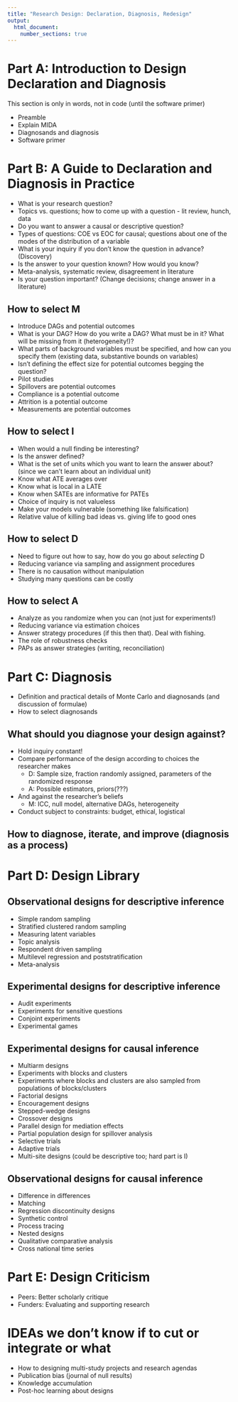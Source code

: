 ```yaml
---
title: "Research Design: Declaration, Diagnosis, Redesign"
output: 
  html_document:
    number_sections: true
---
```



# Part A: Introduction to Design Declaration and Diagnosis

This section is only in words, not in code (until the software primer)

- Preamble
- Explain MIDA
- Diagnosands and diagnosis
- Software primer

# Part B: A Guide to Declaration and Diagnosis in Practice

- What is your research question?
- Topics vs. questions; how to come up with a question - lit review, hunch, data
- Do you want to answer a causal or descriptive question?
- Types of questions: COE vs EOC for causal; questions about one of the modes of the distribution of a variable
- What is your inquiry if you don’t know the question in advance? (Discovery)
- Is the answer to your question known? How would you know? 
- Meta-analysis, systematic review, disagreement in literature
- Is your question important? (Change decisions; change answer in a literature)

## How to select M
- Introduce DAGs and potential outcomes
- What is your DAG? How do you write a DAG? What must be in it? What will be missing from it (heterogeneity!)?
- What parts of background variables must be specified, and how can you specify them (existing data, substantive bounds on variables)
- Isn't defining the effect size for potential outcomes begging the question?
- Pilot studies
- Spillovers are potential outcomes
- Compliance is a potential outcome
- Attrition is a potential outcome
- Measurements are potential outcomes

## How to select I
- When would a null finding be interesting?
- Is the answer defined?
- What is the set of units which you want to learn the answer about? (since we can't learn about an individual unit)
- Know what ATE averages over
- Know what is local in a LATE
- Know when SATEs are informative for PATEs
- Choice of inquiry is not valueless
- Make your models vulnerable (something like falsification)
- Relative value of killing bad ideas vs. giving life to good ones

## How to select D
- Need to figure out how to say, how do you go about *selecting* D
- Reducing variance via sampling and assignment procedures
- There is no causation without manipulation
- Studying many questions can be costly

## How to select A
- Analyze as you randomize when you can (not just for experiments!)
- Reducing variance via estimation choices
- Answer strategy procedures (if this then that). Deal with fishing.
- The role of robustness checks
- PAPs as answer strategies (writing, reconciliation)

# Part C: Diagnosis

- Definition and practical details of Monte Carlo and diagnosands (and discussion of formulae)
- How to select diagnosands

## What should you diagnose your design against?
- Hold inquiry constant!
- Compare performance of the design according to choices the researcher makes
    - D: Sample size, fraction randomly assigned, parameters of the randomized response
    - A: Possible estimators, priors(???)
- And against the researcher's beliefs
    - M: ICC, null model, alternative DAGs, heterogeneity

- Conduct subject to constraints: budget, ethical, logistical

## How to diagnose, iterate, and improve (diagnosis as a process)

# Part D: Design Library

## Observational designs for descriptive inference
- Simple random sampling
- Stratified clustered random sampling
- Measuring latent variables
- Topic analysis
- Respondent driven sampling
- Multilevel regression and poststratification
- Meta-analysis
	
## Experimental designs for descriptive inference
- Audit experiments
- Experiments for sensitive questions
- Conjoint experiments
- Experimental games
	
## Experimental designs for causal inference
- Multiarm designs
- Experiments with blocks and clusters
- Experiments where blocks and clusters are also sampled from populations of blocks/clusters
- Factorial designs
- Encouragement designs 
- Stepped-wedge designs
- Crossover designs
- Parallel design for mediation effects
- Partial population design for spillover analysis
- Selective trials
- Adaptive trials 
- Multi-site designs (could be descriptive too; hard part is I)

## Observational designs for causal inference
- Difference in differences
- Matching
- Regression discontinuity designs
- Synthetic control
- Process tracing
- Nested designs
- Qualitative comparative analysis
- Cross national time series

# Part E: Design Criticism

- Peers: Better scholarly critique
- Funders: Evaluating and supporting research


# IDEAs we don't know if to cut or integrate or what

- How to designing multi-study projects and research agendas
- Publication bias (journal of null results)
- Knowledge accumulation
- Post-hoc learning about designs
